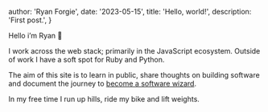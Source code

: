 
  author: 'Ryan Forgie',
  date: '2023-05-15',
  title: 'Hello, world!',
  description: 'First post.',
}


Hello i’m Ryan 👋

I work across the web stack; primarily in the JavaScript ecosystem. Outside of work I have a soft spot for Ruby and Python.

The aim of this site is to learn in public, share thoughts on building software and document the journey to [become a software wizard](https://jvns.ca/blog/so-you-want-to-be-a-wizard/).

In my free time I run up hills, ride my bike and lift weights.
